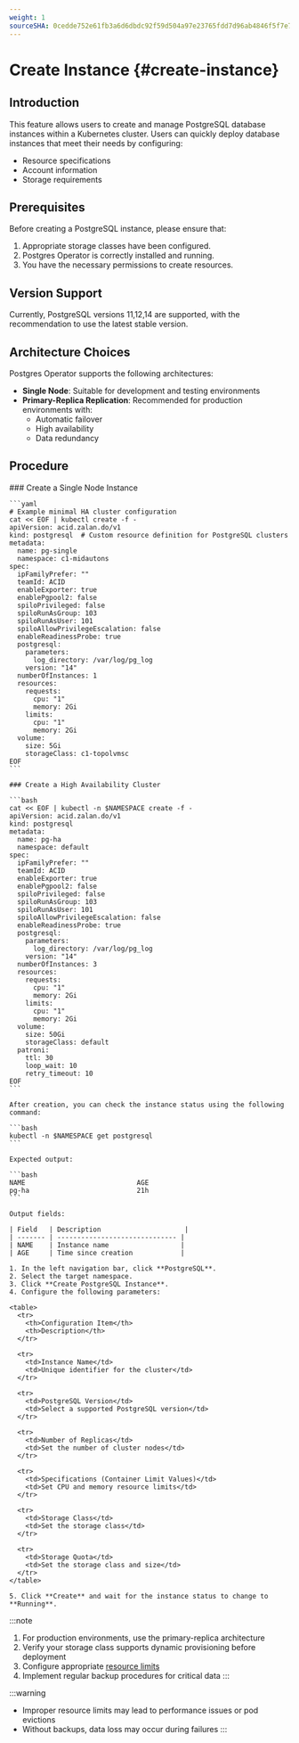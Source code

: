 ```yaml
---
weight: 1
sourceSHA: 0cedde752e61fb3a6d6dbdc92f59d504a97e23765fdd7d96ab4846f5f7e74b39
---
```


# Create Instance {#create-instance}

## Introduction

This feature allows users to create and manage PostgreSQL database instances within a Kubernetes cluster. Users can quickly deploy database instances that meet their needs by configuring:

- Resource specifications
- Account information
- Storage requirements

## Prerequisites

Before creating a PostgreSQL instance, please ensure that:

1. Appropriate storage classes have been configured.
2. Postgres Operator is correctly installed and running.
3. You have the necessary permissions to create resources.

## Version Support

Currently, PostgreSQL versions 11,12,14 are supported, with the recommendation to use the latest stable version.

## Architecture Choices

Postgres Operator supports the following architectures:

- **Single Node**: Suitable for development and testing environments
- **Primary-Replica Replication**: Recommended for production environments with:
  - Automatic failover
  - High availability
  - Data redundancy

## Procedure

<Tabs>
  <Tab label="CLI">
    ### Create a Single Node Instance

    ```yaml
    # Example minimal HA cluster configuration
    cat << EOF | kubectl create -f -
    apiVersion: acid.zalan.do/v1
    kind: postgresql  # Custom resource definition for PostgreSQL clusters
    metadata:
      name: pg-single
      namespace: c1-midautons
    spec:
      ipFamilyPrefer: ""
      teamId: ACID
      enableExporter: true
      enablePgpool2: false
      spiloPrivileged: false
      spiloRunAsGroup: 103
      spiloRunAsUser: 101
      spiloAllowPrivilegeEscalation: false
      enableReadinessProbe: true
      postgresql:
        parameters:
          log_directory: /var/log/pg_log
        version: "14"
      numberOfInstances: 1
      resources:
        requests:
          cpu: "1"
          memory: 2Gi
        limits:
          cpu: "1"
          memory: 2Gi
      volume:
        size: 5Gi
        storageClass: c1-topolvmsc
    EOF
    ```

    ### Create a High Availability Cluster

    ```bash
    cat << EOF | kubectl -n $NAMESPACE create -f -
    apiVersion: acid.zalan.do/v1
    kind: postgresql
    metadata:
      name: pg-ha
      namespace: default
    spec:
      ipFamilyPrefer: ""
      teamId: ACID
      enableExporter: true
      enablePgpool2: false
      spiloPrivileged: false
      spiloRunAsGroup: 103
      spiloRunAsUser: 101
      spiloAllowPrivilegeEscalation: false
      enableReadinessProbe: true
      postgresql:
        parameters:
          log_directory: /var/log/pg_log
        version: "14"
      numberOfInstances: 3
      resources:
        requests:
          cpu: "1"
          memory: 2Gi
        limits:
          cpu: "1"
          memory: 2Gi
      volume:
        size: 50Gi
        storageClass: default
      patroni:
        ttl: 30
        loop_wait: 10
        retry_timeout: 10
    EOF
    ```

    After creation, you can check the instance status using the following command:

    ```bash
    kubectl -n $NAMESPACE get postgresql
    ```

    Expected output:

    ```bash
    NAME                            AGE
    pg-ha                           21h
    ```

    Output fields:
    
    | Field   | Description                     |
    | ------- | ------------------------------ |
    | NAME    | Instance name                  |
    | AGE     | Time since creation            |
  </Tab>

  <Tab label="Web Console">
  
    1. In the left navigation bar, click **PostgreSQL**.
    2. Select the target namespace.
    3. Click **Create PostgreSQL Instance**.
    4. Configure the following parameters:

    <table>
      <tr>
        <th>Configuration Item</th>
        <th>Description</th>
      </tr>

      <tr>
        <td>Instance Name</td>
        <td>Unique identifier for the cluster</td>
      </tr>

      <tr>
        <td>PostgreSQL Version</td>
        <td>Select a supported PostgreSQL version</td>
      </tr>

      <tr>
        <td>Number of Replicas</td>
        <td>Set the number of cluster nodes</td>
      </tr>

      <tr>
        <td>Specifications (Container Limit Values)</td>
        <td>Set CPU and memory resource limits</td>
      </tr>

      <tr>
        <td>Storage Class</td>
        <td>Set the storage class</td>
      </tr>

      <tr>
        <td>Storage Quota</td>
        <td>Set the storage class and size</td>
      </tr>
    </table>

    5. Click **Create** and wait for the instance status to change to **Running**.
  </Tab>
</Tabs>

:::note
1. For production environments, use the primary-replica architecture
2. Verify your storage class supports dynamic provisioning before deployment
3. Configure appropriate [resource limits](https://kubernetes.io/docs/concepts/configuration/manage-resources-containers/)
4. Implement regular backup procedures for critical data
:::

:::warning
- Improper resource limits may lead to performance issues or pod evictions
- Without backups, data loss may occur during failures
:::
